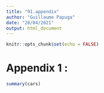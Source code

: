 ```yaml
---
title: "91.appendix"
author: "Guillaume Papuga"
date: "28/04/2021"
output: html_document
---
```


```r
knitr::opts_chunk$set(echo = FALSE)
```

# Appendix 1 : 
```r
summary(cars)
```


